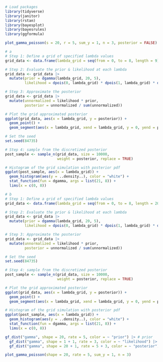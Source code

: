 ```r
# Load packages
library(tidyverse)
library(janitor)
library(rstan)
library(bayesplot)
library(bayesrules)
library(ggformula)
```

```r
plot_gamma_poisson(s = 20, r = 5, sum_y = 1, n = 3, posterior = FALSE)
```

```r
# a
# Step 1: Define a grid of specified lambda values
grid_data <- data.frame(lambda_grid = seq(from = 0, to = 8, length = 9))

# Step 2: Evaluate the prior & likelihood at each lambda
grid_data <- grid_data |> 
  mutate(prior = dgamma(lambda_grid, 20, 5),
         likelihood = dpois(0, lambda_grid) * dpois(1, lambda_grid) * dpois(0, lambda_grid))

# Step 3: Approximate the posterior
grid_data <- grid_data |> 
  mutate(unnormalized = likelihood * prior,
         posterior = unnormalized / sum(unnormalized))

# Plot the grid approximated posterior
ggplot(grid_data, aes(x = lambda_grid, y = posterior)) + 
  geom_point() + 
  geom_segment(aes(x = lambda_grid, xend = lambda_grid, y = 0, yend = posterior))
```


```r
# Set the seed
set.seed(84735)

# Step 4: sample from the discretized posterior
post_sample <- sample_n(grid_data, size = 10000, 
                        weight = posterior, replace = TRUE)
```

```r
# Histogram of the grid simulation with posterior pdf 
ggplot(post_sample, aes(x = lambda_grid)) + 
  geom_histogram(aes(y = ..density..), color = "white") + 
  stat_function(fun = dgamma, args = list(21, 8)) + 
  lims(x = c(0, 8))
```

```r
# b
# Step 1: Define a grid of specified lambda values
grid_data <- data.frame(lambda_grid = seq(from = 0, to = 8, length = 201))

# Step 2: Evaluate the prior & likelihood at each lambda
grid_data <- grid_data |> 
  mutate(prior = dgamma(lambda_grid, 20, 5),
         likelihood = dpois(0, lambda_grid) * dpois(1, lambda_grid) * dpois(0, lambda_grid))

# Step 3: Approximate the posterior
grid_data <- grid_data |> 
  mutate(unnormalized = likelihood * prior,
         posterior = unnormalized / sum(unnormalized))

# Set the seed
set.seed(84735)

# Step 4: sample from the discretized posterior
post_sample <- sample_n(grid_data, size = 10000, 
                        weight = posterior, replace = TRUE)
```

```r
# Plot the grid approximated posterior
ggplot(grid_data, aes(x = lambda_grid, y = posterior)) + 
  geom_point() + 
  geom_segment(aes(x = lambda_grid, xend = lambda_grid, y = 0, yend = posterior))
```

```r
# Histogram of the grid simulation with posterior pdf 
ggplot(post_sample, aes(x = lambda_grid)) + 
  geom_histogram(aes(y = ..density..), color = "white") + 
  stat_function(fun = dgamma, args = list(21, 8)) + 
  lims(x = c(0, 8))
```


```r
gf_dist("gamma", shape = 20, rate = 5, color = ~ "prior") |> # prior
  gf_dist("gamma", shape = 1 + 1, rate = 3, color = ~ "likelihood") |> # likelihood
  gf_dist("gamma", shape = 20 + 1, rate = 5 + 3, color = ~ "posterior")  # posterior
```

```r
plot_gamma_poisson(shape = 20, rate = 5, sum_y = 1, n = 3)
```

